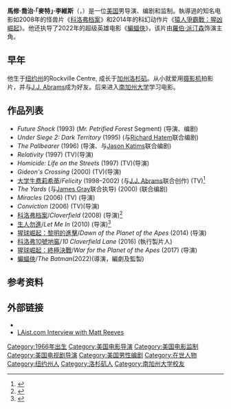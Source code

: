 {{noteTA
|G1=Show
|G2=Movie
|G3=TV
|T=zh-tw:麥特·李維斯;zh-cn:马特·里夫斯;zh-hk:麥·李維斯;
|1=zh-tw:麥特·李維斯;zh-cn:马特·里夫斯;zh-hk:麥·李維斯;
|2=zh-cn:猩球崛起3：终极之战;zh-hk:猿人爭霸戰：猩凶巨戰;zh-tw:猩球崛起：終極決戰;
|3=zh-tw:猩球崛起：黎明的進擊;zh-hk:猿人爭霸戰：猩凶崛起;zh-cn:猩球崛起：黎明之战; 
|4=zh-tw:「麥特」;zh-cn:「马特」;zh-hk:「麥」;
}}
{{藝人
| type        = 導演
| name        = 麥特·李維斯
| foreignname = Matt Reeves
| image       = Matt Reeves by Gage Skidmore.jpg
| imagesize   = 220px
| caption     = 李維斯於2013年在[[聖地亞哥國際動漫展|聖地亞哥國際動漫展]]上
| birth_name  = 馬修·喬治·李維斯<br>（Matthew George Reeves）
| birth_date  = {{birth date and age|mf=yes|1966|4|27}}
| birth_place = {{USA}}[[紐約州|紐約州]]，[[納蘇縣_(紐約州)|納蘇縣]]，{{le|羅克維爾森特 (紐約州)|Rockville Centre, New York|羅克維爾森特}}
| othernames  = 
| occupation  = 導演，監製，編劇
| yearsactive = 1993年至今
| spouse      = Melinda Wang
| children    = 1
| website     = 
}}

'''馬修·喬治·「麥特」·李維斯'''（{{lang-en|'''Matthew George "Matt" Reeves'''}}，{{bd|1966年|4月27日}}）是一位[[美国|美国]]男导演、编剧和监制。執導過的知名电影如2008年的怪兽片《[[科洛弗档案|科洛弗档案]]》和2014年的科幻动作片《[[猿人爭霸戰：猩凶崛起|猿人爭霸戰：猩凶崛起]]》。他还执导了2022年的超级英雄电影《[[蝙蝠俠_(2022年電影)|蝙蝠俠]]》，该片由[[羅伯·派汀森|羅伯·派汀森]]饰演主角。

==早年==
他生于[[纽约州|纽约州]]的Rockville Centre, 成长于[[加州|加州]][[洛杉矶|洛杉矶]]。从小就爱用[[摄影机|摄影机]]拍影片，并与[[J.J._Abrams|J.J. Abrams]]成为好友。后来进入[[南加州大学|南加州大学]]学习电影。

==作品列表==
*''Future Shock'' (1993) (''Mr. Petrified Forest'' Segment) (导演、编剧)
*''Under Siege 2: Dark Territory''  (1995) (与[[Richard_Hatem|Richard Hatem]]联合编剧) 
*''The Pallbearer'' (1996) (导演、与[[Jason_Katims|Jason Katims]]联合编剧)
*''Relativity'' (1997) (TV)(导演)
*''Homicide: Life on the Streets'' (1997) (TV)(导演)
*''Gideon's Crossing'' (2000) (TV)(导演)
*[[大学生费莉希蒂|大学生费莉希蒂]]/''Felicity'' (1998–2002) (与[[J.J._Abrams|J.J. Abrams]]联合创作) (TV)<ref>{{Cite web |url=http://www.felicity.com/ |title=Felicity.com |accessdate=2014-06-30 |archive-date=2019-10-24 |archive-url=https://web.archive.org/web/20191024214716/http://felicity.com/ |dead-url=yes }}</ref>
*''The Yards'' (与[[James_Gray|James Gray]]联合执导) (2000) (联合编剧)
*''Miracles'' (2006) (TV) (导演)
*''Conviction'' (2006) (TV)(导演)
*[[科洛弗档案|科洛弗档案]]/''Cloverfield'' (2008) (导演)<ref>{{cite web|url=http://www.bloody-disgusting.com/news/18534 |title=00's Retrospect: Horror Softens Up in 2008 |publisher=Bloody-disgusting.com |date= |accessdate=2010-10-13}}</ref>
*[[生人勿進_(2010年電影)|生人勿進]]/''Let Me In'' (2010) (导演)<ref>{{cite web|url=http://www.dreadcentral.com/news/35427/matt-reeves-talks-let-me-in-promises-a-darker-experience |title=Matt Reeves Talks DayCation – Promises a Darker Experience |publisher=Dreadcentral.com |date= |accessdate=2010-10-13}}</ref>
*[[猩球崛起：黎明的進擊|猩球崛起：黎明的進擊]]/''Dawn of the Planet of the Apes'' (2014) (导演)
*[[科洛弗10號地窖|科洛弗10號地窖]]/''10 Cloverfield Lane'' (2016) (執行製片人)
*[[猩球崛起：終極決戰|猩球崛起：終極決戰]]/''War for the Planet of the Apes'' (2017) (导演)
*[[蝙蝠俠_(2022年電影)|蝙蝠俠]]/''The Batman''(2022)(導演，編劇及監製)

==参考资料==
{{Reflist}}

==外部链接==
{{commons category|Matt Reeves}}
* {{IMDb name|716257}}
* [https://web.archive.org/web/20111001210105/http://laist.com/2008/01/09/laist_interview_88.php LAist.com Interview with Matt Reeves]
{{马特·里夫斯}}
{{Authority control}}
{{DEFAULTSORT:Reeves, Matt}}
[[Category:1966年出生|Category:1966年出生]]
[[Category:美国电影导演|Category:美国电影导演]]
[[Category:美国电影监制|Category:美国电影监制]]
[[Category:美国电视剧导演|Category:美国电视剧导演]]
[[Category:美国男性编剧|Category:美国男性编剧]]
[[Category:在世人物|Category:在世人物]]
[[Category:纽约州人|Category:纽约州人]]
[[Category:洛杉矶人|Category:洛杉矶人]]
[[Category:南加州大学校友|Category:南加州大学校友]]